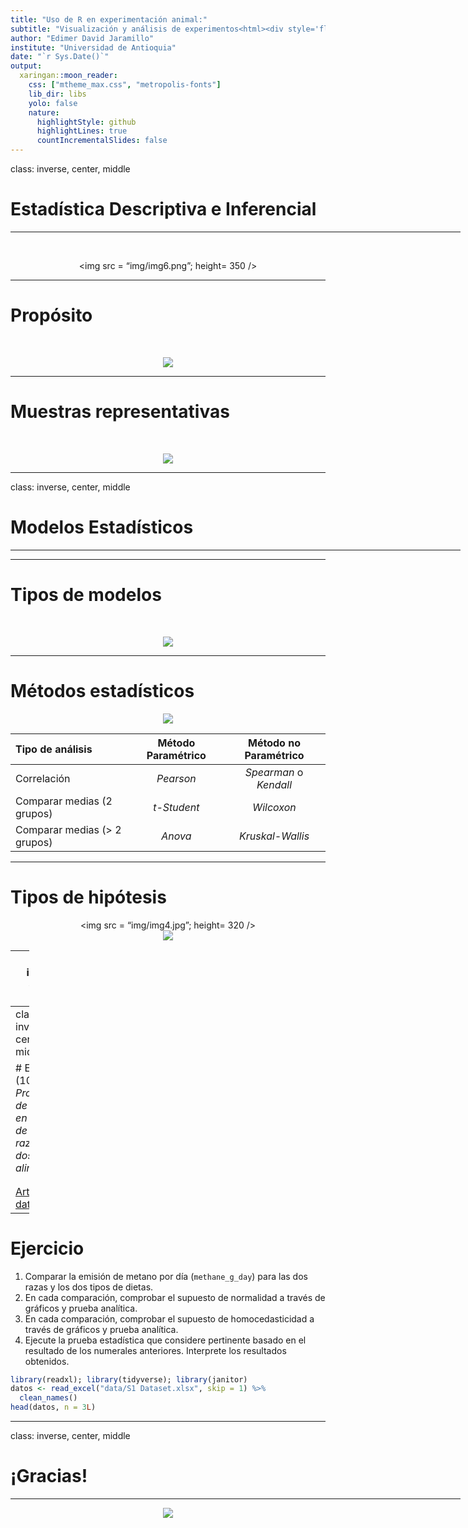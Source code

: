 ---
title: "Uso de R en experimentación animal:"
subtitle: "Visualización y análisis de experimentos<html><div style='float:left'></div><hr color='#EB811B' size=1px width=800px></html>"
author: "Edimer David Jaramillo"
institute: "Universidad de Antioquia"
date: "`r Sys.Date()`"
output:
  xaringan::moon_reader:
    css: ["mtheme_max.css", "metropolis-fonts"]
    lib_dir: libs
    yolo: false
    nature:
      highlightStyle: github
      highlightLines: true
      countIncrementalSlides: false
---

class: inverse, center, middle

# Estadística Descriptiva e Inferencial
<html><div style='float:left'></div><hr color='#EB811B' size=1px width=720px></html> 

<br>

<center>
<img src = "img/img6.png"; height= 350 />
</center>

---

# Propósito

<br>

<center>
<img src = "img/img1.jpg" />
</center>

---

# Muestras representativas

<br>

<center>
<img src = "img/img2.jpg" />
</center>

---

class: inverse, center, middle

# Modelos Estadísticos
<html><div style='float:left'></div><hr color='#EB811B' size=1px width=720px></html> 

---

# Tipos de modelos

<br>

<center>
<img src = "img/img0.png" />
</center>

---

# Métodos estadísticos

<center>
<img src = "img/img3.png" />
</center>

| Tipo de análisis | Método Paramétrico | Método no Paramétrico |
| :--- | :----------------: | :----: |
| Correlación | *Pearson* | *Spearman* o *Kendall* |
| Comparar medias (2 grupos) | *t-Student* | *Wilcoxon* |
| Comparar medias (> 2 grupos) | *Anova*  | *Kruskal-Wallis* |

---

# Tipos de hipótesis


<center>
<img src = "img/img4.jpg"; height= 320 />
</center>


<center>
<img src = "img/img5.PNG" />
</center>

---
class: inverse, center, middle

# Ejemplo 1: *Efecto de dietas sobre el crecimiento de 4 líneas de pollo de engorde*

<html><div style='float:left'></div><hr color='#EB811B' size=1px width=720px></html> 

<center>
<img src="img/paper1.PNG"; height= 360/>
</center>

[Artículo y datos.](https://journals.plos.org/plosone/article?id=10.1371/journal.pone.0127819#abstract0)

---
class: inverse, center, middle

# Ejercicio (10%): *Producción de metano en bovinos de dos razas con dos tipos de alimentación*

<html><div style='float:left'></div><hr color='#EB811B' size=1px width=720px></html> 

<center>
<img src="img/paper2.PNG"; height= 360/>
</center>

[Artículo y datos.](https://journals.plos.org/plosgenetics/article?id=10.1371/journal.pgen.1005846#sec018)

---

# Ejercicio

1. Comparar la emisión de metano por día (`methane_g_day`) para las dos razas y los dos tipos de dietas.
2. En cada comparación, comprobar el supuesto de normalidad a través de gráficos y prueba analítica.
3. En cada comparación, comprobar el supuesto de homocedasticidad a través de gráficos y prueba analítica.
4. Ejecute la prueba estadística que considere pertinente basado en el resultado de los numerales anteriores. Interprete los resultados obtenidos.

```{r, warning=FALSE, message=FALSE}
library(readxl); library(tidyverse); library(janitor)
datos <- read_excel("data/S1 Dataset.xlsx", skip = 1) %>% 
  clean_names()
head(datos, n = 3L)
```



---
class: inverse, center, middle

# ¡Gracias!

<html><div style='float:left'></div><hr color='#EB811B' size=1px width=720px></html> 

<center>
<img src="img/gracias.gif"/>
</center>

